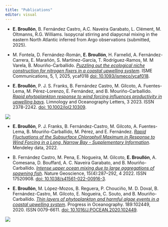 ```yaml
---
title: "Publications"
editor: visual
---
```


::: justify-text
-   **E. Broullón**,   B. Fernández Castro, A.C. Naveira Garabato, L. Clément, M. Oltmanns, R.G. Williams. Isopycnal stirring and diapycnal mixing in the eastern North Atlantic inferred from Argo observations (submitted, 2025).

-   M. Fontela, D. Fernández-Román,   **E. Broullón**,   H. Farnelid, A. Fernández-Carrera,   E. Marañón,   S. Martínez-García, T. Rodríguez-Ramos,   M. M Varela,   B. Mouriño-Carballido. [*Puzzling out the ecological niche construction for nitrogen fixers in a coastal upwelling system*](https://doi.org/10.1093/ismeco/ycaf018){target="_blank"}. ISME Communications, 5, 1, 2025, ycaf018 [doi: 10.1093/ismeco/ycaf018](https://doi.org/10.1093/ismeco/ycaf018){target="_blank"}.

-   **E. Broullón**, P. J. S. Franks, B. Fernández Castro, M. Gilcoto, A. Fuentes-Lema, M. Pérez-Lorenzo, E. Fernández, and B. Mouriño-Carballido. [*Rapid phytoplankton response to wind forcing influences productivity in upwelling bays*](https://doi.org/10.1002/lol2.10309){target="_blank"}. Limnology and Oceanography Letters, 3 2023. ISSN 2378-2242. [doi: 10.1002/lol2.10309](https://doi.org/10.1002/lol2.10309){target="_blank"}.

![](fig_cap2.png)

-   **E. Broullón**, P. J. Franks, B. Fernández-Castro, M. Gilcoto, A. Fuentes-Lema, B. Mouriño-Carballido, M. Pérez, and E. Fernández. [*Rapid Fluctuations of the Subsurface Chlorophyll Maximum in Response to Wind Forcing in a Long, Narrow Bay - Supplementary Information*](https://data.mendeley.com/datasets/pm4r2pyyh3/2){target="_blank"}. Mendeley data, 2022.

-   B. Fernández Castro, M. Pena, E. Nogueira, M. Gilcoto, **E. Broullón**, A. Comesana, D. Bouffard, A. C. Naveira Garabato, and B. Mouriño-Carballido. [*Intense upper ocean mixing due to large aggregations of spawning fish*](https://doi.org/10.1038/s41561-022-00916-3){target="_blank"}. Nature Geoscience, 15(4):287–292, 4 2022. ISSN 17520908. [doi: 10.1038/s41561-022-00916-3](https://doi.org/10.1038/s41561-022-00916-3){target="_blank"}.

-   **E. Broullón**, M. López-Mozos, B. Reguera, P. Chouciño, M. D. Doval, B. Fernández-Castro, M. Gilcoto, E. Nogueira, C. Souto, and B. Mouriño-Carballido. [*Thin layers of phytoplankton and harmful algae events in a coastal upwelling system*](https://doi.org/10.1016/j.pocean.2020.102449){target="_blank"}. Progress in Oceanography. 189:102449, 2020. ISSN 0079-6611. [doi: 10.1016/J.POCEAN.2020.102449](https://doi.org/10.1016/j.pocean.2020.102449){target="_blank"}.

![](tlp_freq_dsp_fig3.png)
:::

